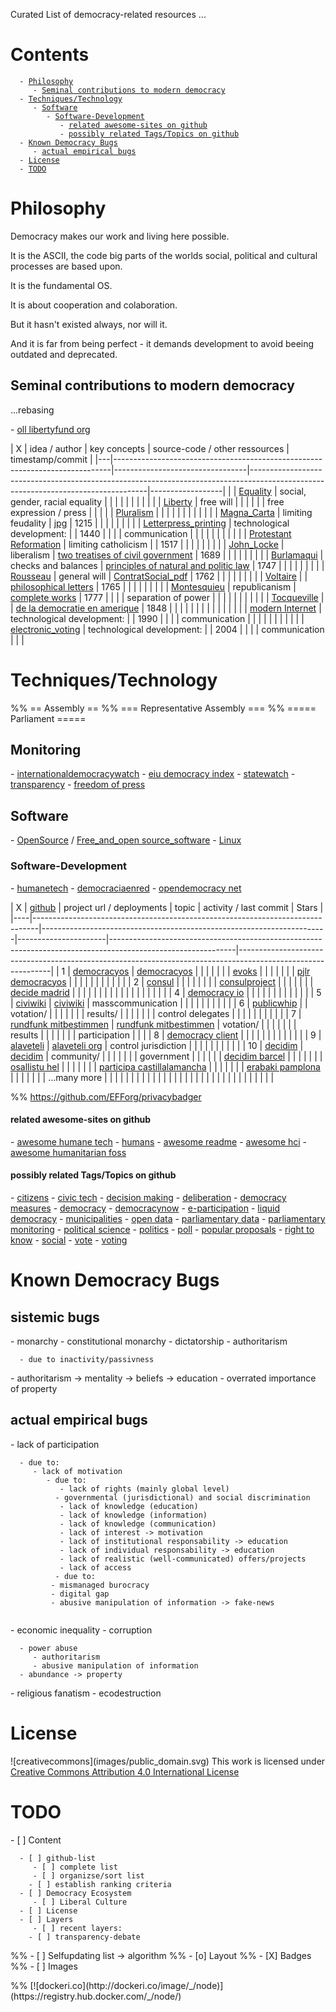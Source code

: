 Curated List of democracy-related resources ... {{https://cdn.rawgit.com/sindresorhus/awesome/d7305f38d29fed78fa85652e3a63e154dd8e8829/media/badge.svg|awesome_badge}}

= Contents =
   - [[#Philosophy|Philosophy]]
      - [[#Philosophy#Seminal contributions to modern democracy|Seminal contributions to modern democracy]]
   - [[#Techniques/Technology|Techniques/Technology]]
      - [[#Techniques/Technology#Software|Software]]
         - [[#Techniques/Technology#Software#Software-Development|Software-Development]]
            - [[#Techniques/Technology#Software#Software-Development#related awesome-sites on github|related awesome-sites on github]]
            - [[#Techniques/Technology#Software#Software-Development#possibly related Tags/Topics on github|possibly related Tags/Topics on github]]
   - [[#Known Democracy Bugs|Known Democracy Bugs]]
      - [[#Known Democracy Bugs#actual empirical bugs|actual empirical bugs]]
   - [[#License|License]]
   - [[#TODO|TODO]]


= Philosophy =

Democracy makes our work and living here possible.

It is the ASCII, the code big parts of the worlds social, political and cultural processes are based upon.

It is the fundamental OS.

It is about cooperation and colaboration.

But it hasn't existed always, nor will it.

And it is far from being perfect - it demands development to avoid beeing outdated and deprecated.


== Seminal contributions to modern democracy ==
...rebasing

- [[http://oll.libertyfund.org|oll libertyfund org]]

| X | idea / author                                                               | key concepts                    | source-code  / other ressources                                                                                                  | timestamp/commit |
|---|-----------------------------------------------------------------------------|---------------------------------|----------------------------------------------------------------------------------------------------------------------------------|------------------|
|   | [[https://en.wikipedia.org/wiki/Equality|Equality]]                         | social, gender, racial equality |                                                                                                                                  |                  |
|   |                                                                             |                                 |                                                                                                                                  |                  |
|   | [[https://en.wikipedia.org/wiki/Liberty|Liberty]]                           | free will                       |                                                                                                                                  |                  |
|   |                                                                             | free expression / press         |                                                                                                                                  |                  |
|   | [[https://en.wikipedia.org/wiki/Pluralism_(political_theory)|Pluralism]]    |                                 |                                                                                                                                  |                  |
|   |                                                                             |                                 |                                                                                                                                  |                  |
|   | [[https://en.wikipedia.org/wiki/Magna_Carta|Magna_Carta]]                   | limiting feudality              | [[https://en.wikipedia.org/wiki/File:Magna_Carta_(British_Library_Cotton_MS_Augustus_II.106).jpg|jpg]]                           | 1215             |
|   |                                                                             |                                 |                                                                                                                                  |                  |
|   | [[https://en.wikipedia.org/wiki/Letterpress_printing|Letterpress_printing]] | technological development:      |                                                                                                                                  | 1440             |
|   |                                                                             | communication                   |                                                                                                                                  |                  |
|   |                                                                             |                                 |                                                                                                                                  |                  |
|   | [[https://en.wikipedia.org/wiki/Reformation|Protestant Reformation]]        | limiting catholicism            |                                                                                                                                  | 1517             |
|   |                                                                             |                                 |                                                                                                                                  |                  |
|   | [[https://en.wikipedia.org/wiki/John_Locke|John_Locke]]                     | liberalism                      | [[http://oll.libertyfund.org/titles/locke-the-two-treatises-of-civil-government-hollis-ed|two treatises of civil government]]    | 1689             |
|   |                                                                             |                                 |                                                                                                                                  |                  |
|   | [[https://en.wikipedia.org/wiki/Jean-Jacques_Burlamaqui|Burlamaqui]]        | checks and balances             | [[http://oll.libertyfund.org/titles/burlamaqui-the-principles-of-natural-and-politic-law|principles of natural and politic law]] | 1747             |
|   |                                                                             |                                 |                                                                                                                                  |                  |
|   | [[https://en.wikipedia.org/wiki/Jean-Jacques_Rousseaui|Rousseau]]           | general will                    | [[http://www.ibiblio.org/ml/libri/r/RousseauJJ_ContratSocial_p.pdf|ContratSocial_pdf]]                                           | 1762             |
|   |                                                                             |                                 |                                                                                                                                  |                  |
|   | [[https://en.wikipedia.org/wiki/Voltaire|Voltaire]]                         |                                 | [[http://oll.libertyfund.org/titles/voltaire-the-works-of-voltaire-vol-xix-philosophical-letters|philosophical letters]]         | 1765             |
|   |                                                                             |                                 |                                                                                                                                  |                  |
|   | [[https://en.wikipedia.org/wiki/Montesquieu|Montesquieu]]                   | republicanism                   | [[http://oll.libertyfund.org/titles/montesquieu-complete-works-4-vols-1777|complete works]]                                      | 1777             |
|   |                                                                             | separation of power             |                                                                                                                                  |                  |
|   |                                                                             |                                 |                                                                                                                                  |                  |
|   | [[https://en.wikipedia.org/wiki/Alexis_de_Tocqueville|Tocqueville]]         |                                 | [[http://oll.libertyfund.org/titles/tocqueville-de-la-democratie-en-amerique-4-vols-12th-ed-1848|de la democratie en amerique]]  | 1848             |
|   |                                                                             |                                 |                                                                                                                                  |                  |
|   |                                                                             |                                 |                                                                                                                                  |                  |
|   | [[https://en.wikipedia.org/wiki/Internet|modern Internet]]                  | technological development:      |                                                                                                                                  | 1990             |
|   |                                                                             | communication                   |                                                                                                                                  |                  |
|   |                                                                             |                                 |                                                                                                                                  |                  |
|   | [[https://en.wikipedia.org/wiki/Electronic_voting|electronic_voting]]       | technological development:      |                                                                                                                                  | 2004             |
|   |                                                                             | communication                   |                                                                                                                                  |                  |
                                                                                                 
= Techniques/Technology =
%% == Assembly ==
%% === Representative Assembly ===
%% ===== Parliament =====
== Monitoring ==
- [[http://www.internationaldemocracywatch.org|internationaldemocracywatch]]
- [[https://www.eiu.com/topic/democracy-index|eiu democracy index]]
- [[http://www.statewatch.org/|statewatch]]
- [[https://www.transparency.org/|transparency]]
- [[https://rsf.org/en/ranking|freedom of press]]

== Software ==
- [[https://en.wikipedia.org/wiki/Open-source_software|OpenSource]] / [[https://en.wikipedia.org/wiki/Free_and_open-source_software|Free_and_open source_software]]
- [[https://en.wikipedia.org/wiki/Linux|Linux]]

=== Software-Development ===
- [[https://humanetech.com/|humanetech]]
- [[https://democraciaenred.org/|democraciaenred]]
- [[https://www.opendemocracy.net|opendemocracy net]]

| X  | [[https://github.com|github]]                                                 | project url / deployments                                             | topic                | activity / last commit                                                                                      | Stars                                                                                                       |
|----|-------------------------------------------------------------------------------|-----------------------------------------------------------------------|----------------------|-------------------------------------------------------------------------------------------------------------|-------------------------------------------------------------------------------------------------------------|
| 1  | [[https://github.com/DemocracyOS/democracyos|democracyos]]                    | [[http://democracyos.org/|democracyos]]                               |                      | {{https://img.shields.io/github/last-commit/democracyos/democracyos.svg?style=social|last commit}}          | {{https://img.shields.io/github/stars/democracyos/democracyos.svg?style=social&label=Stars|stars}}          |
|    |                                                                               | [[https://evoks.hu/|evoks]]                                           |                      |                                                                                                             |                                                                                                             |
|    |                                                                               | [[http://pjlr.democracyos.eu/|pjlr democracyos]]                      |                      |                                                                                                             |                                                                                                             |
|    |                                                                               |                                                                       |                      |                                                                                                             |                                                                                                             |
| 2  | [[https://github.com/consul/consul|consul]]                                   |                                                                       |                      | {{https://img.shields.io/github/last-commit/consul/consul.svg?style=social|last commit}}                    | {{https://img.shields.io/github/stars/consul/consul.svg?style=social&label=Stars|stars}}                    |
|    |                                                                               | [[http://consulproject.org|consulproject]]                            |                      |                                                                                                             |                                                                                                             |
|    |                                                                               | [[https://decide.madrid.es/|decide madrid]]                           |                      |                                                                                                             |                                                                                                             |
|    |                                                                               |                                                                       |                      |                                                                                                             |                                                                                                             |
|    |                                                                               |                                                                       |                      |                                                                                                             |                                                                                                             |
| 4  | [[https://github.com/sinak/democracy.io|democracy io]]                        |                                                                       |                      | {{https://img.shields.io/github/last-commit/sinak/democracy.io.svg?style=social|last commit}}               | {{https://img.shields.io/github/stars/sinak/democracy.io.svg?style=social&label=Stars|stars}}               |
|    |                                                                               |                                                                       |                      |                                                                                                             |                                                                                                             |
| 5  | [[https://github.com/civiwiki|civiwiki]]                                      | [[https://www.civiwiki.org/|civiwiki]]                                | masscommunication    | {{https://img.shields.io/github/last-commit/civiwiki/civiwiki.svg?style=social|last commit}}                | {{https://img.shields.io/github/stars/civiwiki/civiwiki.svg?style=social&label=Stars|stars}}                |
|    |                                                                               |                                                                       |                      |                                                                                                             |                                                                                                             |
| 6  | [[https://github.com/openaustralia/publicwhip|publicwhip]]                    |                                                                       | votation/            | {{https://img.shields.io/github/last-commit/openaustralia/publicwhip.svg?style=social|last commit}}         | {{https://img.shields.io/github/stars/openaustralia/publicwhip.svg?style=social&label=Stars|stars}}         |
|    |                                                                               |                                                                       | results/             |                                                                                                             |                                                                                                             |
|    |                                                                               |                                                                       | control delegates    |                                                                                                             |                                                                                                             |
|    |                                                                               |                                                                       |                      |                                                                                                             |                                                                                                             |
| 7  | [[https://github.com/roschaefer/rundfunk-mitbestimmen|rundfunk mitbestimmen]] | [[https://rundfunk-mitbestimmen.de/|rundfunk mitbestimmen]]           | votation/            | {{https://img.shields.io/github/last-commit/roschaefer/rundfunk-mitbestimmen.svg?style=social|last commit}} | {{https://img.shields.io/github/stars/roschaefer/rundfunk-mitbestimmen.svg?style=social&label=Stars|stars}} |
|    |                                                                               |                                                                       | results              |                                                                                                             |                                                                                                             |
|    |                                                                               |                                                                       | participation        |                                                                                                             |                                                                                                             |
| 8  | [[https://github.com/demokratie-live/democracy-client|democracy client]]      |                                                                       |                      | {{https://img.shields.io/github/last-commit/demokratie-live/democracy-client.svg?style=social|last commit}} | {{https://img.shields.io/github/stars/demokratie-live/democracy-client.svg?style=social&label=Stars|stars}} |
|    |                                                                               |                                                                       |                      |                                                                                                             |                                                                                                             |
| 9  | [[https://github.com/mysociety/alaveteli|alaveteli]]                          | [[http://alaveteli.org|alaveteli org]]                                | control jurisdiction | {{https://img.shields.io/github/last-commit/mysociety/alaveteli.svg?style=social|last commit}}              | {{https://img.shields.io/github/stars/mysociety/alaveteli.svg?style=social&label=Stars|stars}}              |
|    |                                                                               |                                                                       |                      |                                                                                                             |                                                                                                             |
| 10 | [[https://github.com/decidim/decidim|decidim]]                                | [[https://decidim.org/|decidim]]                                      | community/           | {{https://img.shields.io/github/last-commit/decidim/decidim.svg?style=social|last commit}}                  | {{https://img.shields.io/github/stars/decidim/decidim.svg?style=social&label=Stars|stars}}                  |
|    |                                                                               |                                                                       | government           |                                                                                                             |                                                                                                             |
|    |                                                                               | [[https://www.decidim.barcelona/|decidim barcel]]                     |                      |                                                                                                             |                                                                                                             |
|    |                                                                               | [[https://osallistu.hel.fi/|osallistu hel]]                           |                      |                                                                                                             |                                                                                                             |
|    |                                                                               | [[https://participa.castillalamancha.es/|participa castillalamancha]] |                      |                                                                                                             |                                                                                                             |
|    |                                                                               | [[https://erabaki.pamplona.es/|erabaki pamplona]]                     |                      |                                                                                                             |                                                                                                             |
|    |                                                                               | ...many more                                                          |                      |                                                                                                             |                                                                                                             |
|    |                                                                               |                                                                       |                      |                                                                                                             |                                                                                                             |
|    |                                                                               |                                                                       |                      |                                                                                                             |                                                                                                             |
|    |                                                                               |                                                                       |                      |                                                                                                             |                                                                                                             |
|    |                                                                               |                                                                       |                      |                                                                                                             |                                                                                                             |


%% https://github.com/EFForg/privacybadger

==== related awesome-sites on github ====

- [[https://github.com/engagingspaces/awesome-humane-tech|awesome humane tech]]
- [[https://github.com/learn-anything/humans|humans]]
- [[https://github.com/matiassingers/awesome-readme|awesome readme]]
- [[https://github.com/tanyuan/awesome-hci|awesome hci]]
- [[https://github.com/EticaAI/awesome-humanitarian-foss|awesome humanitarian foss]]

==== possibly related Tags/Topics on github ====

- [[https://github.com/topics/citizens|citizens]]
- [[https://github.com/topics/civic-tech|civic tech]]
- [[https://github.com/topics/decision-making|decision making]]
- [[https://github.com/topics/deliberation|deliberation]]
- [[https://github.com/topics/democracy-measures|democracy measures]]
- [[https://github.com/topics/democracy|democracy]]
- [[https://github.com/topics/democracynow|democracynow]]
- [[https://github.com/topics/e-participation|e-participation]]
- [[https://github.com/topics/liquid-democracy|liquid democracy]]
- [[https://github.com/topics/municipalities|municipalities]]
- [[https://github.com/topics/open-data|open data]]
- [[https://github.com/topics/parliamentary-data|parliamentary data]]
- [[https://github.com/topics/parliamentary-monitoring|parliamentary monitoring]]
- [[https://github.com/topics/political-science|political science]]
- [[https://github.com/topics/politics|politics]]
- [[https://github.com/topics/poll|poll]]
- [[https://github.com/topics/popular-proposals|popular proposals]]
- [[https://github.com/topics/right-to-know|right to know]]
- [[https://github.com/topics/social|social]]
- [[https://github.com/topics/vote|vote]]
- [[https://github.com/topics/voting|voting]]


= Known Democracy Bugs =

== sistemic bugs ==
- monarchy
- constitutional monarchy
- dictatorship
- authoritarism 
   - due to inactivity/passivness
- authoritarism -> mentality -> beliefs -> education
- overrated importance of property
 
== actual empirical bugs ==
- lack of participation
   - due to:
      - lack of motivation
         - due to:
            - lack of rights (mainly global level)
	       - governmental (jurisdictional) and social discrimination
            - lack of knowledge (education)
            - lack of knowledge (information)
            - lack of knowledge (communication)
            - lack of interest -> motivation
            - lack of institutional responsability -> education
            - lack of individual responsability -> education
            - lack of realistic (well-communicated) offers/projects
            - lack of access
	       - due to:
		  - mismanaged burocracy
		  - digital gap
		  - abusive manipulation of information -> fake-news
		  
- economic inequality
- corruption
   - power abuse
      - authoritarism
      - abusive manipulation of information
   - abundance -> property
- religious fanatism
- ecodestruction

= License =
![creativecommons](images/public_domain.svg)
This work is licensed under [[http://creativecommons.org/licenses/by/4.0/|Creative Commons Attribution 4.0 International License]]


= TODO =
- [ ] Content
   - [ ] github-list
      - [ ] complete list
      - [ ] organizse/sort list
	 - [ ] establish ranking criteria
   - [ ] Democracy Ecosystem
      - [ ] Liberal Culture 
   - [ ] License
   - [ ] Layers
      - [ ] recent layers:
	 - [ ] transparency-debate


%% - [ ] Selfupdating list -> algorithm
%% - [o] Layout
%%    - [X] Badges
%%    - [ ] Images

%% [![dockeri.co](http://dockeri.co/image/_/node)](https://registry.hub.docker.com/_/node/)
